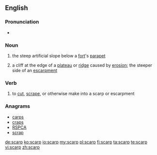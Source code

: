 ==English==

===Pronunciation===
* {{rhymes|ɑː(r)p}}

===Noun===
{{wikipedia}}
{{en-noun}}

# the steep artificial slope below a [[fort]]'s [[parapet]]
# {{geology}} a cliff at the edge of a [[plateau]] or [[ridge]] caused by [[erosion]]; the steeper side of an [[escarpment]]

===Verb===
{{en-verb}}

# {{earth science|geography|transitive}} to [[cut]], [[scrape]], or otherwise make into a scarp or escarpment

===Anagrams===
* [[carps#English|carps]]
* [[craps#English|craps]]
* [[RSPCA#English|RSPCA]]
* [[scrap#English|scrap]]

[[de:scarp]]
[[ko:scarp]]
[[io:scarp]]
[[my:scarp]]
[[pl:scarp]]
[[fi:scarp]]
[[ta:scarp]]
[[te:scarp]]
[[vi:scarp]]
[[zh:scarp]]